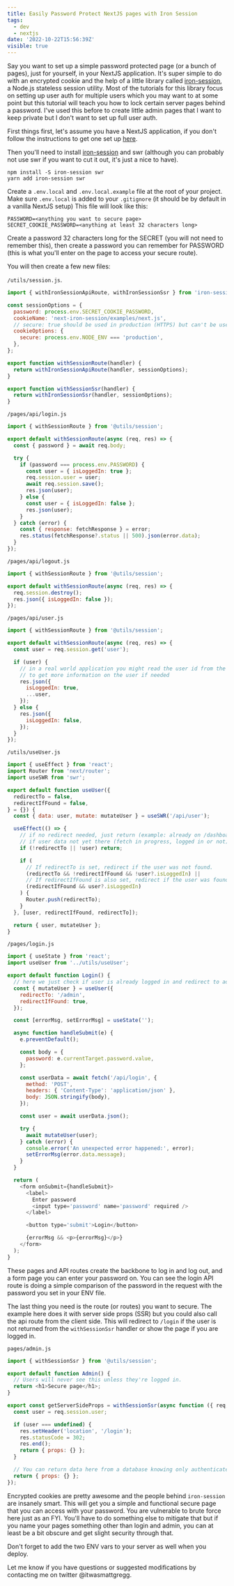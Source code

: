 ```yaml
---
title: Easily Password Protect NextJS pages with Iron Session
tags:
  - dev
  - nextjs
date: '2022-10-22T15:56:39Z'
visible: true
---
```


Say you want to set up a simple password protected page (or a bunch of pages),
just for yourself, in your NextJS application. It's super simple to do with an
encrypted cookie and the help of a little library called
[iron-session](https://github.com/vvo/iron-session), a Node.js stateless session
utility. Most of the tutorials for this library focus on setting up user auth
for multiple users which you may want to at some point but this tutorial will
teach you how to lock certain server pages behind a password. I've used this
before to create little admin pages that I want to keep private but I don't want
to set up full user auth.

First things first, let's assume you have a NextJS application, if you don't
follow the instructions to get one set up
[here](https://nextjs.org/docs/getting-started).

Then you'll need to install [iron-session](https://github.com/vvo/iron-session)
and swr (although you can probably not use swr if you want to cut it out, it's
just a nice to have).

```shell
npm install -S iron-session swr
yarn add iron-session swr
```

Create a `.env.local` and `.env.local.example` file at the root of your project.
Make sure `.env.local` is added to your `.gitignore` (it should be by default in
a vanilla NextJS setup) This file will look like this:

```shell
PASSWORD=<anything you want to secure page>
SECRET_COOKIE_PASSWORD=<anything at least 32 characters long>
```

Create a password 32 characters long for the SECRET (you will not need to
remember this), then create a password you can remember for PASSWORD (this is
what you'll enter on the page to access your secure route).

You will then create a few new files:

`/utils/session.js`.

```js
import { withIronSessionApiRoute, withIronSessionSsr } from 'iron-session/next';

const sessionOptions = {
  password: process.env.SECRET_COOKIE_PASSWORD,
  cookieName: 'next-iron-session/examples/next.js',
  // secure: true should be used in production (HTTPS) but can't be used in development (HTTP)
  cookieOptions: {
    secure: process.env.NODE_ENV === 'production',
  },
};

export function withSessionRoute(handler) {
  return withIronSessionApiRoute(handler, sessionOptions);
}

export function withSessionSsr(handler) {
  return withIronSessionSsr(handler, sessionOptions);
}
```

`/pages/api/login.js`

```js
import { withSessionRoute } from '@utils/session';

export default withSessionRoute(async (req, res) => {
  const { password } = await req.body;

  try {
    if (password === process.env.PASSWORD) {
      const user = { isLoggedIn: true };
      req.session.user = user;
      await req.session.save();
      res.json(user);
    } else {
      const user = { isLoggedIn: false };
      res.json(user);
    }
  } catch (error) {
    const { response: fetchResponse } = error;
    res.status(fetchResponse?.status || 500).json(error.data);
  }
});
```

`/pages/api/logout.js`

```js
import { withSessionRoute } from '@utils/session';

export default withSessionRoute(async (req, res) => {
  req.session.destroy();
  res.json({ isLoggedIn: false });
});
```

`/pages/api/user.js`

```js
import { withSessionRoute } from '@utils/session';

export default withSessionRoute(async (req, res) => {
  const user = req.session.get('user');

  if (user) {
    // in a real world application you might read the user id from the session and then do a database request
    // to get more information on the user if needed
    res.json({
      isLoggedIn: true,
      ...user,
    });
  } else {
    res.json({
      isLoggedIn: false,
    });
  }
});
```

`/utils/useUser.js`

```js
import { useEffect } from 'react';
import Router from 'next/router';
import useSWR from 'swr';

export default function useUser({
  redirectTo = false,
  redirectIfFound = false,
} = {}) {
  const { data: user, mutate: mutateUser } = useSWR('/api/user');

  useEffect(() => {
    // if no redirect needed, just return (example: already on /dashboard)
    // if user data not yet there (fetch in progress, logged in or not) then don't do anything yet
    if (!redirectTo || !user) return;

    if (
      // If redirectTo is set, redirect if the user was not found.
      (redirectTo && !redirectIfFound && !user?.isLoggedIn) ||
      // If redirectIfFound is also set, redirect if the user was found
      (redirectIfFound && user?.isLoggedIn)
    ) {
      Router.push(redirectTo);
    }
  }, [user, redirectIfFound, redirectTo]);

  return { user, mutateUser };
}
```

`/pages/login.js`

```js
import { useState } from 'react';
import useUser from '../utils/useUser';

export default function Login() {
  // here we just check if user is already logged in and redirect to admin
  const { mutateUser } = useUser({
    redirectTo: '/admin',
    redirectIfFound: true,
  });

  const [errorMsg, setErrorMsg] = useState('');

  async function handleSubmit(e) {
    e.preventDefault();

    const body = {
      password: e.currentTarget.password.value,
    };

    const userData = await fetch('/api/login', {
      method: 'POST',
      headers: { 'Content-Type': 'application/json' },
      body: JSON.stringify(body),
    });

    const user = await userData.json();

    try {
      await mutateUser(user);
    } catch (error) {
      console.error('An unexpected error happened:', error);
      setErrorMsg(error.data.message);
    }
  }

  return (
    <form onSubmit={handleSubmit}>
      <label>
        Enter password
        <input type='password' name='password' required />
      </label>

      <button type='submit'>Login</button>

      {errorMsg && <p>{errorMsg}</p>}
    </form>
  );
}
```

These pages and API routes create the backbone to log in and log out, and a form
page you can enter your password on. You can see the login API route is doing a
simple comparison of the password in the request with the password you set in
your ENV file.

The last thing you need is the route (or routes) you want to secure. The example
here does it with server side props (SSR) but you could also call the api route
from the client side. This will redirect to `/login` if the user is not returned
from the `withSessionSsr` handler or show the page if you are logged in.

`pages/admin.js`

```js
import { withSessionSsr } from '@utils/session';

export default function Admin() {
  // Users will never see this unless they're logged in.
  return <h1>Secure page</h1>;
}

export const getServerSideProps = withSessionSsr(async function ({ req, res }) {
  const user = req.session.user;

  if (user === undefined) {
    res.setHeader('location', '/login');
    res.statusCode = 302;
    res.end();
    return { props: {} };
  }

  // You can return data here from a database knowing only authenticated users (you) will see it.
  return { props: {} };
});
```

Encrypted cookies are pretty awesome and the people behind `iron-session` are
insanely smart. This will get you a simple and functional secure page that you
can access with your password. You are vulnerable to brute force here just as an
FYI. You'll have to do something else to mitigate that but if you name your
pages something other than login and admin, you can at least be a bit obscure
and get slight security through that.

Don't forget to add the two ENV vars to your server as well when you deploy.

Let me know if you have questions or suggested modifications by contacting me on
twitter @itwasmattgregg.
